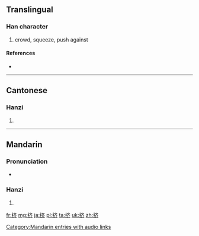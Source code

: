{{also|擠}}
==Translingual==

===Han character===
{{Han char|rn=64|rad=手|as=06|sn=9|four=|canj=手卜大中 (QYKL)}}

# crowd, squeeze, push against

====References====
* {{Han ref|kx=0431.171|hdz=31875.020|uh=6324|ud=25380}}

----

==Cantonese==

===Hanzi===
{{yue-hanzi|jyut=|y=jai1|tra=擠}}

# {{defn|lang=yue|sort=手06}}

----

==Mandarin==

===Pronunciation===
* {{audio|zh-jǐ.ogg|audio|lang=cmn}}

===Hanzi===
{{cmn-hanzi|tra=擠|pin=[[jǐ]] ([[ji3]]), [[xián]] ([[xian2]])|wg=chi<sup>3</sup>, hsien<sup>2</sup>}}

# {{defn|lang=cmn|sort=手06}}

[[Category:Mandarin entries with audio links]]

[[fr:挤]]
[[mg:挤]]
[[ja:挤]]
[[pl:挤]]
[[ta:挤]]
[[uk:挤]]
[[zh:挤]]
